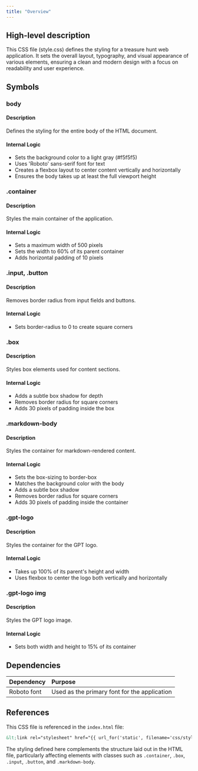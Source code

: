 ```yaml
---
title: "Overview"
---
```


## High-level description
This CSS file (style.css) defines the styling for a treasure hunt web application. It sets the overall layout, typography, and visual appearance of various elements, ensuring a clean and modern design with a focus on readability and user experience.

## Symbols

### body
#### Description
Defines the styling for the entire body of the HTML document.

#### Internal Logic
- Sets the background color to a light gray (#f5f5f5)
- Uses 'Roboto' sans-serif font for text
- Creates a flexbox layout to center content vertically and horizontally
- Ensures the body takes up at least the full viewport height

### .container
#### Description
Styles the main container of the application.

#### Internal Logic
- Sets a maximum width of 500 pixels
- Sets the width to 60% of its parent container
- Adds horizontal padding of 10 pixels

### .input, .button
#### Description
Removes border radius from input fields and buttons.

#### Internal Logic
- Sets border-radius to 0 to create square corners

### .box
#### Description
Styles box elements used for content sections.

#### Internal Logic
- Adds a subtle box shadow for depth
- Removes border radius for square corners
- Adds 30 pixels of padding inside the box

### .markdown-body
#### Description
Styles the container for markdown-rendered content.

#### Internal Logic
- Sets the box-sizing to border-box
- Matches the background color with the body
- Adds a subtle box shadow
- Removes border radius for square corners
- Adds 30 pixels of padding inside the container

### .gpt-logo
#### Description
Styles the container for the GPT logo.

#### Internal Logic
- Takes up 100% of its parent's height and width
- Uses flexbox to center the logo both vertically and horizontally

### .gpt-logo img
#### Description
Styles the GPT logo image.

#### Internal Logic
- Sets both width and height to 15% of its container

## Dependencies
| Dependency | Purpose |
|:-----------|:--------|
| Roboto font | Used as the primary font for the application |

## References
This CSS file is referenced in the `index.html` file:
```html
&lt;link rel="stylesheet" href="{{ url_for('static', filename='css/style.css') }}"&gt;
```

The styling defined here complements the structure laid out in the HTML file, particularly affecting elements with classes such as `.container`, `.box`, `.input`, `.button`, and `.markdown-body`.